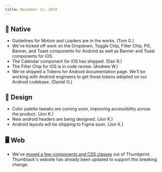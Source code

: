 ```yaml
---
title: November 11, 2019
---
```


## 📱 Native

-   Guidelines for Motion and Loaders are in the works. (Tom G.)
-   We've kicked off work on the Dropdown, Toggle Chip, Filter Chip, Pill, Banner, and Toast components for Android as well as Banner and Toast components for iOS.
-   The Calendar component for iOS has shipped. (Dan R.)
-   The Filter Chip for iOS is in code review. (Andrew W.)
-   We've shipped a Tokens for Android documentation page. We'll be working with Android engineers to get those tokens adopted on our Android codebase. (Daniel O.)

## 🍭 Design

-   Color palette tweaks are coming soon, improving accessibility across the product. (Jon K.)
-   New android headers are being designed. (Jon K.)
-   Android layouts will be shipping to Figma soon. (Jon K.)

## 🖥 Web

-   We've [moved a few components and CSS classes](https://github.com/thumbtack/thumbprint/issues/544) out of Thumbprint. Thumbtack's website has already been updated to support this breaking change.
